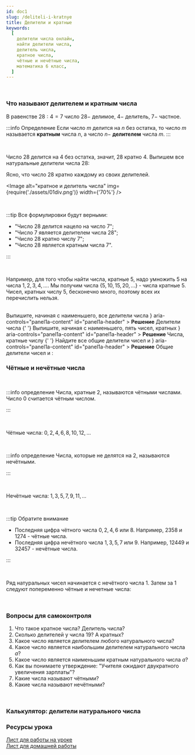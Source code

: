 ```yaml
---
id: doc1
slug: /deliteli-i-kratnye
title: Делители и кратные
keywords:
  [
    делители числа онлайн,
    найти делители числа,
    делитель числа,
    кратное числа,
    чётные и нечётные числа,
    математика 6 класс,
  ]
---
```



<br />

### Что называют делителем и кратным числа

В равенстве $28:4=7$ число $28 -$ делимое, $4 -$ делитель, $7 -$ частное.

:::info Определение
Если число $m$ делится на $n$ без остатка, то число $m$ называется **кратным** числа $n$, а число $n -$ **делителем** числа $m$.
:::

<br />

Число $28$ делится на $4$ без остатка, значит, $28$ кратно $4$. Выпишем все натуральные
делители числа $28$:

<TeX math="\{1, 2, 4, 7, 14, 28\}" block />

Ясно, что число $28$ кратно каждому из своих делителей.

<Image
  alt="кратное и делитель числа"
  img={require('./assets/01div.png')}
  width={'70%'}
/>

<br />

:::tip
Все формулировки будут верными:

- "Число $28$ делится нацело на число $7$";
- "Число $7$ является делителем числа $28$";
- "Число $28$ кратно числу $7$";
- "Число $28$ является кратным числа $7$".

:::

<br />

Например, для того чтобы найти числа, кратные $5$, надо умножить $5$ на числа $1,2,3,4, ...$.
Мы получим числа $\{5, 10, 15, 20, ... \}$ - числа кратные $5$. Чисел, кратных числу $5$, бесконечно много, поэтому всех их перечислить нельзя.

<br />

<Tabs>
  <TabItem value="Пример 1" label="Пример №1" default>
 Выпишите, начиная с наименьшего, все делители числа  <TeX math="30."  />

<Accordion>
  <AccordionSummary
    expandIcon={<ExpandMoreIcon />}
    aria-controls="panel1a-content"
    id="panel1a-header"
  >
    <Typography>
      <b>Решение</b>
    </Typography>
  </AccordionSummary>
  <AccordionDetails>
    <Typography>
      Делители числа <TeX math="30:" />{' '}
      <TeX math="\{1,2,3,5,6,10,15,30\}" block />
    </Typography>
  </AccordionDetails>
</Accordion>

  </TabItem>
<TabItem value="Пример №2" label="Пример №2">
  Выпишите, начиная с наименьшего, пять чисел, кратных <TeX math="12."  />

<Accordion>
  <AccordionSummary
    expandIcon={<ExpandMoreIcon />}
    aria-controls="panel1a-content"
    id="panel1a-header"
  >
    <Typography>
      <b>Решение</b>
    </Typography>
  </AccordionSummary>
  <AccordionDetails>
    <Typography>
      Числа, кратные числу <TeX math="12:" />{' '}
      <TeX math="\{12,24,36,48,60\}" block />
    </Typography>
  </AccordionDetails>
</Accordion>

  </TabItem>
  
  <TabItem value="Пример №3" label="Пример №3">
   Найдите все общие делители чисел <TeX math="36" /> и  <TeX math="24." />

<Accordion>
  <AccordionSummary
    expandIcon={<ExpandMoreIcon />}
    aria-controls="panel1a-content"
    id="panel1a-header"
  >
    <Typography>
      <b>Решение</b>
    </Typography>
  </AccordionSummary>
  <AccordionDetails>
    <Typography>
      Общие делители чисел <TeX math="36" /> и <TeX math="24" />:
      <TeX math="\{1,2,3,4,6,12\}" block />
    </Typography>
  </AccordionDetails>
</Accordion>

  </TabItem>

</Tabs>

<br />

### Чётные и нечётные числа

<br />

:::info определение
Числа, кратные $2$, называются чётными числами. Число $0$ считается чётным числом.

:::

<br />

Чётные числа: $0,2,4,6,8,10,12,...$

<br />

:::info определение
Числа, которые не делятся на $2$, называются нечётными.

:::

<br />

Нечётные числа: $1,3,5,7,9,11, ...$

<br />

:::tip Обратите внимание

- Последняя цифра чётного числа $0,2,4,6$ или $8$. Например, $2358$ и $1274$ - чётные числа.
- Последняя цифра нечётного числа $1,3,5,7$ или $9$. Например, $12449$ и $32457$ - нечётные числа.

:::

<br />

Ряд натуральных чисел начинается с нечётного числа $1$. Затем за $1$ следуют попеременно чётные и нечетные числа:

<TeX math="1, 2, 3, 4, 5, 6, 7, 8, 9, 10, 11, 12, ..." block />

<br />

### Вопросы для самоконтроля

1. Что такое кратное числа? Делитель числа?
2. Сколько делителей у числа $19$? А кратных?
3. Какое число является делителем любого натурального числа?
4. Какое число является наибольшим делителем натурального числа $a$?
5. Какое число является наименьшим кратным натурального числа $a$?
6. Как вы понимаете утверждение: "Учителя ожидают двукратного увеличения зарплаты"?
7. Какие числа называют чётными?
8. Какие числа называют нечётными?

<br />

### Калькулятор: делители натурального числа

<FindDivisors />

### Ресурсы урока

[Лист для работы на уроке](./assets/01deliteli-i-kratnye-lesson.pdf) <br/>
[Лист для домашней работы](./assets/01deliteli-i-kratnye-homework.pdf) <br/>
